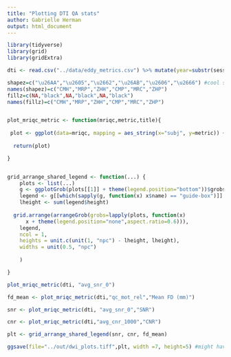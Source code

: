 ```yaml
---
title: "Plotting DTI QA stats"
author: Gabrielle Herman
output: html_document
---
```


```r
library(tidyverse)
library(grid)
library(gridExtra)
```

```r
dti <- read.csv("../data/eddy_metrics.csv") %>% mutate(year=substr(session_label, 0, 6), site=substr(session_label, 7, 9), record_id=subject_id, parent_site=substr(session_label, 7, 8))%>% mutate(scanner_type= ifelse(substr(site,3,3)=="P", "prisma","GE")) %>% mutate(subj=subject_id)
```


```r

shapez=c("\u26AA","\u2605","\u2662","\u26AB","\u2606","\u2666") #cool so this works but not when the types are mixed
names(shapez)=c("CMH","MRP","ZHH","CMP","MRC","ZHP")
fillz=c(NA,"black",NA,"black",NA,"black")
names(fillz)=c("CMH","MRP","ZHH","CMP","MRC","ZHP")


plot_mriqc_metric <- function(mriqc,metric,title){
  
 plot <- ggplot(data=mriqc, mapping = aes_string(x="subj", y=metric)) + geom_boxplot(outlier.shape=NA, width=0.75, colour="gray82") + geom_jitter(width=0.3, aes( fill=site, shape=site), size=2)+theme_classic(base_size=10)+theme(panel.background = element_rect(fill="white", colour="white"),axis.title.x=element_blank(),axis.title.y = element_text())+labs(y=title) +scale_shape_manual(values=shapez)+scale_fill_manual(values=fillz) +guides(fill=guide_legend("title"), shape=guide_legend("title"))
  
  return(plot)

}


grid_arrange_shared_legend <- function(...) {
    plots <- list(...)
    g <- ggplotGrob(plots[[1]] + theme(legend.position="bottom"))$grobs
    legend <- g[[which(sapply(g, function(x) x$name) == "guide-box")]]
    lheight <- sum(legend$height)
    
  grid.arrange(arrangeGrob(grobs=lapply(plots, function(x)
      x + theme(legend.position="none",aspect.ratio=0.6))),
    legend,
    ncol = 1,
    heights = unit.c(unit(1, "npc") - lheight, lheight),
    widths = unit(0.5, "npc")
    
    )

}
```


```r
plot_mriqc_metric(dti, "avg_snr_0")
```

```r


fd_mean <- plot_mriqc_metric(dti,"qc_mot_rel","Mean FD (mm)")

snr <- plot_mriqc_metric(dti, "avg_snr_0","SNR")

cnr <- plot_mriqc_metric(dti,"avg_cnr_1000","CNR")

plt <- grid_arrange_shared_legend(snr, cnr, fd_mean)

ggsave(file="../out/dwi_plots.tiff",plt, width =7, height=5) #might have to fix it in illustrator after or something...

```

